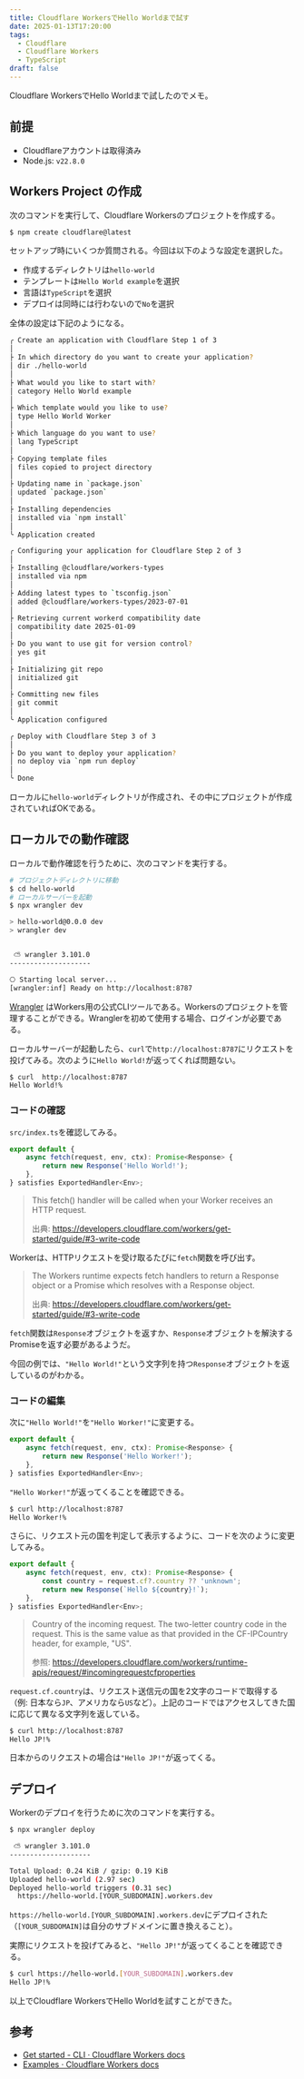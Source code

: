 ```yaml
---
title: Cloudflare WorkersでHello Worldまで試す
date: 2025-01-13T17:20:00
tags:
  - Cloudflare
  - Cloudflare Workers
  - TypeScript
draft: false
---
```


Cloudflare WorkersでHello Worldまで試したのでメモ。

## 前提

- Cloudflareアカウントは取得済み
- Node.js: `v22.8.0`

## Workers Project の作成

次のコマンドを実行して、Cloudflare Workersのプロジェクトを作成する。

```sh
$ npm create cloudflare@latest
```

セットアップ時にいくつか質問される。今回は以下のような設定を選択した。

- 作成するディレクトリは`hello-world`
- テンプレートは`Hello World example`を選択
- 言語は`TypeScript`を選択
- デプロイは同時には行わないので`No`を選択

全体の設定は下記のようになる。

```sh
╭ Create an application with Cloudflare Step 1 of 3
│
├ In which directory do you want to create your application?
│ dir ./hello-world
│
├ What would you like to start with?
│ category Hello World example
│
├ Which template would you like to use?
│ type Hello World Worker
│
├ Which language do you want to use?
│ lang TypeScript
│
├ Copying template files
│ files copied to project directory
│
├ Updating name in `package.json`
│ updated `package.json`
│
├ Installing dependencies
│ installed via `npm install`
│
╰ Application created

╭ Configuring your application for Cloudflare Step 2 of 3
│
├ Installing @cloudflare/workers-types
│ installed via npm
│
├ Adding latest types to `tsconfig.json`
│ added @cloudflare/workers-types/2023-07-01
│
├ Retrieving current workerd compatibility date
│ compatibility date 2025-01-09
│
├ Do you want to use git for version control?
│ yes git
│
├ Initializing git repo
│ initialized git
│
├ Committing new files
│ git commit
│
╰ Application configured

╭ Deploy with Cloudflare Step 3 of 3
│
├ Do you want to deploy your application?
│ no deploy via `npm run deploy`
│
╰ Done
```

ローカルに`hello-world`ディレクトリが作成され、その中にプロジェクトが作成されていればOKである。

## ローカルでの動作確認

ローカルで動作確認を行うために、次のコマンドを実行する。

```sh
# プロジェクトディレクトリに移動
$ cd hello-world
# ローカルサーバーを起動
$ npx wrangler dev

> hello-world@0.0.0 dev
> wrangler dev


 ⛅️ wrangler 3.101.0
--------------------

⎔ Starting local server...
[wrangler:inf] Ready on http://localhost:8787
```

[Wrangler](https://developers.cloudflare.com/workers/wrangler/) はWorkers用の公式CLIツールである。Workersのプロジェクトを管理することができる。Wranglerを初めて使用する場合、ログインが必要である。

ローカルサーバーが起動したら、`curl`で`http://localhost:8787`にリクエストを投げてみる。次のように`Hello World!`が返ってくれば問題ない。

```sh
$ curl  http://localhost:8787
Hello World!%
```

### コードの確認

`src/index.ts`を確認してみる。

```ts
export default {
	async fetch(request, env, ctx): Promise<Response> {
		return new Response('Hello World!');
	},
} satisfies ExportedHandler<Env>;
```

> This fetch() handler will be called when your Worker receives an HTTP request.
>
> 出典: https://developers.cloudflare.com/workers/get-started/guide/#3-write-code

Workerは、HTTPリクエストを受け取るたびに`fetch`関数を呼び出す。

> The Workers runtime expects fetch handlers to return a Response object or a Promise which resolves with a Response object.
>
> 出典: https://developers.cloudflare.com/workers/get-started/guide/#3-write-code

`fetch`関数は`Response`オブジェクトを返すか、`Response`オブジェクトを解決するPromiseを返す必要があるようだ。

今回の例では、`"Hello World!"`という文字列を持つ`Response`オブジェクトを返しているのがわかる。

### コードの編集

次に`"Hello World!"`を`"Hello Worker!"`に変更する。

```ts
export default {
	async fetch(request, env, ctx): Promise<Response> {
		return new Response('Hello Worker!');
	},
} satisfies ExportedHandler<Env>;
```

`"Hello Worker!"`が返ってくることを確認できる。

```sh
$ curl http://localhost:8787
Hello Worker!%
```

さらに、リクエスト元の国を判定して表示するように、コードを次のように変更してみる。

```ts
export default {
	async fetch(request, env, ctx): Promise<Response> {
		const country = request.cf?.country ?? 'unknown';
		return new Response(`Hello ${country}!`);
	},
} satisfies ExportedHandler<Env>;
```

> Country of the incoming request. The two-letter country code in the request. This is the same value as that provided in the CF-IPCountry header, for example, "US".
>
> 参照: https://developers.cloudflare.com/workers/runtime-apis/request/#incomingrequestcfproperties

`request.cf.country`は、リクエスト送信元の国を2文字のコードで取得する（例: 日本なら`JP`、アメリカなら`US`など）。上記のコードではアクセスしてきた国に応じて異なる文字列を返している。

```sh
$ curl http://localhost:8787
Hello JP!%
```

日本からのリクエストの場合は`"Hello JP!"`が返ってくる。

## デプロイ

Workerのデプロイを行うために次のコマンドを実行する。

```sh
$ npx wrangler deploy

 ⛅️ wrangler 3.101.0
--------------------

Total Upload: 0.24 KiB / gzip: 0.19 KiB
Uploaded hello-world (2.97 sec)
Deployed hello-world triggers (0.31 sec)
  https://hello-world.[YOUR_SUBDOMAIN].workers.dev
```

`https://hello-world.[YOUR_SUBDOMAIN].workers.dev`にデプロイされた（`[YOUR_SUBDOMAIN]`は自分のサブドメインに置き換えること）。

実際にリクエストを投げてみると、`"Hello JP!"`が返ってくることを確認できる。

```sh
$ curl https://hello-world.[YOUR_SUBDOMAIN].workers.dev
Hello JP!%
```

以上でCloudflare WorkersでHello Worldを試すことができた。

## 参考

- [Get started - CLI · Cloudflare Workers docs](https://developers.cloudflare.com/workers/get-started/guide/)
- [Examples · Cloudflare Workers docs](https://developers.cloudflare.com/workers/examples/)